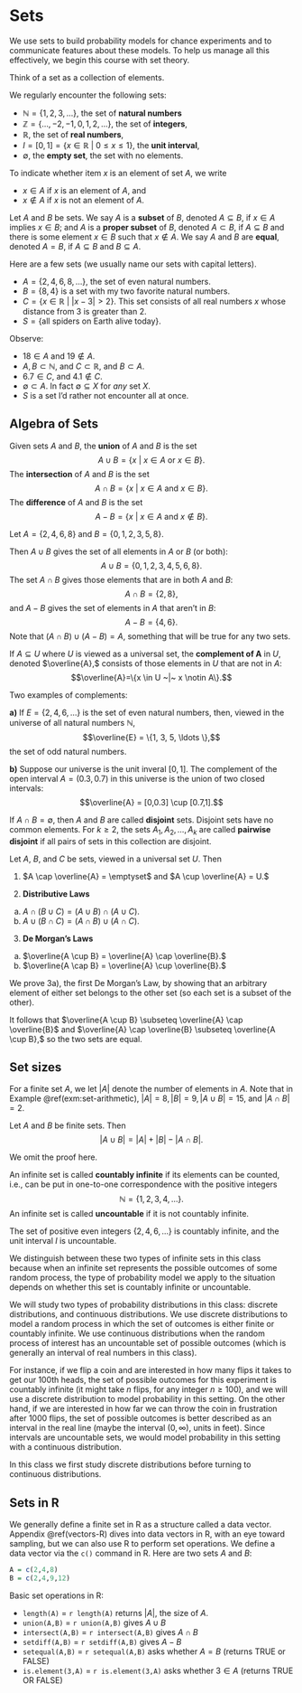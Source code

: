 # Sets {#sets}

We use sets to build probability models for chance experiments and to communicate features about these models. To help us manage all this effectively, we begin this course with set theory.

Think of a set as a collection of elements. 


::: {.example #common-sets}
We regularly encounter the following sets:

  - $\mathbb{N} = \{1, 2, 3, \ldots \},$ the set of **natural numbers**\index{$\mathbb{N}$}
  - $\mathbb{Z} = \{\ldots,-2, -1, 0, 1, 2, \ldots \},$ the set of **integers**\index{$\mathbb{Z}$}, 
  - $\mathbb{R},$ the set of **real numbers**\index{$\mathbb{R}$}, 
  - $I = [0,1] = \{x \in \mathbb{R}~|~0 \leq x \leq 1\},$ the **unit interval**\index{unit interval}, 
  - $\emptyset,$ the **empty set**\index{sets!empty set}, the set with no elements. 
:::

To indicate whether item $x$ is an element of set $A,$ we write

  - $x \in A$ if $x$ is an element of $A,$ and
  - $x \notin A$ if $x$ is not an element of $A$.

::: {.definition #subset}
Let $A$ and $B$ be sets.
We say $A$ is a **subset**\index{sets!subset} of $B,$ denoted $A \subseteq B,$ if $x \in A$ implies $x \in B$; and $A$ is a **proper subset**\index{sets!subset!proper} of $B,$ denoted $A \subset B,$ if $A \subseteq B$ and there is some element $x \in B$ such that $x \notin A$. We say $A$ and $B$ are **equal**\index{sets!equal}, denoted $A = B,$ if $A \subseteq B$ and $B \subseteq A$.
:::


::: {.example #first-sets}
Here are a few sets (we usually name our sets with capital letters).

  - $A = \{2, 4, 6, 8, \ldots\},$ the set of even natural numbers.
  - $B = \{8,4\}$ is a set with my two favorite natural numbers.
  - $C = \{ x \in \mathbb{R} ~|~ |x-3| > 2 \}.$ This set consists of all real numbers $x$ whose distance from 3 is greater than 2.
  - $S = \{\text{all spiders on Earth alive today}\}$.
  
Observe:

  - $18 \in A$ and $19 \notin A$.
  - $A,B \subset \mathbb{N},$ and $C \subset \mathbb{R},$ and $B \subset A$.
  - $6.7 \in C,$ and  $4.1 \notin C$.
  - $\emptyset \subset A$. In fact $\emptyset \subseteq X$ for *any* set $X$.
  - $S$ is a set I'd rather not encounter all at once.
  
:::

  
  
## Algebra of Sets {#algebra-of-sets}

::: {.definition #set-algebra}

Given sets $A$ and $B,$ the **union**\index{sets!union} of $A$ and $B$ is the set $$A \cup B = \{x ~|~ x \in A \text{ or } x \in B\}.$$
The **intersection**\index{sets!intersection} of $A$ and $B$ is the set $$A \cap B = \{x ~|~ x \in A \text{ and } x \in B \}.$$
The **difference**\index{sets!difference} of $A$ and $B$ is the set
$$A − B = \{x ~|~ x \in A \text{ and } x \notin B\}.$$
:::


::: {.example #set-arithmetic}
Let $A = \{2,4,6,8\}$ and $B = \{ 0,1,2,3,5,8\}.$

Then $A \cup B$ gives the set of all elements in $A$ or $B$ (or both):  $$A \cup B = \{0,1,2,3,4,5,6,8 \}.$$ The set $A\cap B$ gives those elements that are in both $A$ and $B$: $$A \cap B = \{2,8 \},$$
and $A - B$ gives the set of elements in $A$ that aren't in $B$:
$$A - B = \{4,6\}.$$ 
Note that $(A \cap B) \cup (A - B) = A,$ something that will be true for any two sets.
:::

::: {.definition #complement}
If $A \subseteq U$ where $U$ is viewed as a universal set, the **complement of A**\index{sets!complement} in $U,$ denoted $\overline{A},$ consists of those elements in $U$ that are not in $A$: $$\overline{A}=\{x \in U ~|~ x \notin A\}.$$
:::

::: {.example #complement}
Two examples of complements:

**a)** If $E = \{2, 4, 6, \ldots \}$ is the set of even natural numbers, then, viewed in the universe of all natural numbers $\mathbb{N},$ $$\overline{E} = \{1, 3, 5, \ldots \},$$ the set of odd natural numbers.

**b)** Suppose our universe is the unit inveral $[0,1]$. The complement of the open interval $A = (0.3,0.7)$  in this universe is the union of two closed intervals: $$\overline{A} = [0,0.3] \cup [0.7,1].$$

:::

:::{.definition #disjoint-sets}
If $A \cap B = \emptyset,$ then $A$ and $B$ are called **disjoint**\index{sets!disjoint} sets. Disjoint sets have no common elements. For $k \geq 2,$ the sets $A_1, A_2, \ldots, A_k$ are called **pairwise disjoint**\index{sets!pairwise disjoin} if all pairs of sets in this collection are disjoint. 
:::


::: {.theorem #basic-set-props}
Let $A,$ $B,$ and $C$ be sets, viewed in a universal set $U$. Then

1. $A \cap \overline{A} = \emptyset$ and $A \cup \overline{A} = U.$

2. **Distributive Laws**\index{sets!distributive laws}
  a) $A \cap (B \cup C) = (A \cup B) \cap (A \cup C).$
  b) $A \cup (B \cap C) = (A \cap B) \cup (A \cap C).$

3. **De Morgan's Laws**\index{sets!De Morgan's Laws}
  a) $\overline{A \cup B} = \overline{A} \cap \overline{B}.$
  b) $\overline{A \cap B} = \overline{A} \cup \overline{B}.$
:::


::: {.proof}
We prove 3a), the first De Morgan's Law, by showing that an arbitrary element of either set belongs to the other set (so each set is a subset of the other).

\begin{align*}
x \in \overline{A \cup B} &\iff x \notin A \cup B & \text{ by def'n of complement}\\
    &\iff x \notin A \text{ and } x \notin B & \text{ by def'n of union}\\
    &\iff x \in \overline{A} \text{ and } x \in \overline{B} & \text{ by def'n of complement} \\
    &\iff x \in \overline{A} \cap \overline{B} & \text{ by def'n of intersection}
\end{align*}


It follows that $\overline{A \cup B} \subseteq \overline{A} \cap \overline{B}$ and $\overline{A} \cap \overline{B} \subseteq \overline{A \cup B},$ so the two sets are equal.
:::
<p>

## Set sizes {#size-of-sets}

For a finite set $A,$ we let $|A|$ denote the number of elements in $A$.
Note that in Example \@ref(exm:set-arithmetic), $|A| = 8, |B| = 9, |A \cup B| = 15,$ and $|A \cap B| = 2$.

::: {.theorem #AuB-size}
Let $A$ and $B$ be finite sets. Then $$|A \cup B| = |A| + |B| - |A \cap B|.$$
:::

We omit the proof here.

An infinite set is called **countably infinite**\index{sets!countably infinite} if its elements can be counted, i.e., can be put in one-to-one correspondence with the positive integers $$\mathbb{N} = \{1, 2, 3, 4, \ldots\}.$$ An infinite set is called **uncountable**\index{sets!uncountable} if it is not countably infinite.

The set of positive even integers $\{2, 4, 6, \ldots \}$ is countably infinite, and the unit interval $I$ is uncountable. 

We distinguish between these two types of infinite sets in this class because when an infinite set represents the possible outcomes of some random process, the type of probability model we apply to the situation depends on whether this set is countably infinite or uncountable.

We will study two types of probability distributions in this class: discrete distributions, and continuous distributions.  We use discrete distributions to model a random process in which the set of outcomes is either finite or countably infinite.  We use continuous distributions when the random process of interest has an uncountable set of possible outcomes (which is generally an interval of real numbers in this class).

For instance, if we flip a coin and are interested in how many flips it takes to get our 100th heads, the set of possible outcomes for this experiment is countably infinite (it might take $n$ flips, for any integer $n \geq 100$), and we will use a discrete distribution to model probability in this setting.  On the other hand, if we are interested in how far we can throw the coin in frustration after 1000 flips, the set of possible outcomes is better described as an interval in the real line (maybe the interval $(0,\infty),$ units in feet). Since intervals are uncountable sets, we would model probability in this setting with a continuous distribution.

In this class we first study discrete distributions before turning to continuous distributions.

## Sets in R

We generally define a finite set in R as a structure called a data vector.  Appendix \@ref(vectors-R) dives into data vectors in R, with an eye toward sampling, but we can also use R to perform set operations.  We define a data vector via the `c()` command in R. Here are two sets $A$ and $B$:

```r
A = c(2,4,8)
B = c(2,4,9,12)
```

Basic set operations in R:

  - `length(A)` = `r length(A)` returns $|A|,$ the size of $A$.
  - `union(A,B)` = `r union(A,B)` gives $A \cup B$
  - `intersect(A,B)` = `r intersect(A,B)` gives $A \cap B$
  - `setdiff(A,B)` = `r setdiff(A,B)` gives $A - B$
  - `setequal(A,B)` = `r setequal(A,B)` asks whether $A = B$ (returns TRUE or FALSE)
  - `is.element(3,A)` = `r is.element(3,A)` asks whether $3 \in A$ (returns TRUE OR FALSE)

